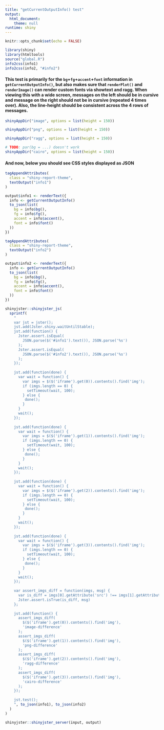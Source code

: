 ```yaml
---
title: "getCurrentOutputInfo() test"
output: 
  html_document:
    theme: null
runtime: shiny
---
```



```r
knitr::opts_chunk$set(echo = FALSE)
```

```r
library(shiny)
library(htmltools)
source("global.R")
info2css(info1)
info2css(info2, "#info2")
```

#### This test is primarily for the `bg`+`fg`+`accent`+`font` information in `getCurrentOutputInfo()`, but also makes sure that `renderPlot()` and `renderImage()` can render custom fonts via **showtext** and **ragg**. When viewing this with a wide screen, messages on the left should be in cursive and message on the right should not be in cursive (repeated 4 times over). Also, the line-height should be consistent across the 4 rows of messages.


```r
shinyAppDir("image", options = list(height = 150))
```

```r
shinyAppDir("png", options = list(height = 150))
```

```r
shinyAppDir("ragg", options = list(height = 150))
```

```r
# TODO: par(bg = ...) doesn't work
shinyAppDir("cairo", options = list(height = 150))
```

#### And now, below you should see CSS styles displayed as JSON

```r
tagAppendAttributes(
  class = "shiny-report-theme",
  textOutput("info1")
)
```


```r
output$info1 <- renderText({
  info <- getCurrentOutputInfo()
  to_json(list(
    bg = info$bg(),
    fg = info$fg(),
    accent = info$accent(),
    font = info$font()
  ))
})
```

```r
tagAppendAttributes(
  class = "shiny-report-theme",
  textOutput("info2")
)
```

```r
output$info2 <- renderText({
  info <- getCurrentOutputInfo()
  to_json(list(
    bg = info$bg(),
    fg = info$fg(),
    accent = info$accent(),
    font = info$font()
  ))
})
```


```r
shinyjster::shinyjster_js(
  sprintf(
    "
    var jst = jster();
    jst.add(Jster.shiny.waitUntilStable);
    jst.add(function() {
      Jster.assert.isEqual(
        JSON.parse($('#info1').text()), JSON.parse('%s')
      );
      Jster.assert.isEqual(
        JSON.parse($('#info2').text()), JSON.parse('%s')
      );
    });
    
    jst.add(function(done) {
      var wait = function() {
        var imgs = $($('iframe').get(0)).contents().find('img');
        if (imgs.length == 0) {
          setTimeout(wait, 100);
        } else {
         done();
        }
      }
      wait();
    });
    
    jst.add(function(done) {
      var wait = function() {
        var imgs = $($('iframe').get(1)).contents().find('img');
        if (imgs.length == 0) {
          setTimeout(wait, 100);
        } else {
         done();
        }
      }
      wait();
    });
    
    jst.add(function(done) {
      var wait = function() {
        var imgs = $($('iframe').get(2)).contents().find('img');
        if (imgs.length == 0) {
          setTimeout(wait, 100);
        } else {
         done();
        }
      }
      wait();
    });
    
    jst.add(function(done) {
      var wait = function() {
        var imgs = $($('iframe').get(3)).contents().find('img');
        if (imgs.length == 0) {
          setTimeout(wait, 100);
        } else {
         done();
        }
      }
      wait();
    });
    
    var assert_imgs_diff = function(imgs, msg) {
      var is_diff = imgs[0].getAttribute('src') !== imgs[1].getAttribute('src');
      Jster.assert.isTrue(is_diff, msg)
    };
    
    jst.add(function() {
      assert_imgs_diff(
        $($('iframe').get(0)).contents().find('img'),
        'image-difference'
      );
      assert_imgs_diff(
        $($('iframe').get(1)).contents().find('img'),
        'png-difference'
      );
      assert_imgs_diff(
        $($('iframe').get(2)).contents().find('img'),
        'ragg-difference'
      );
      assert_imgs_diff(
        $($('iframe').get(3)).contents().find('img'),
        'cairo-difference'
      );
    });
    
    jst.test();
    ", to_json(info1), to_json(info2)
  )
)

shinyjster::shinyjster_server(input, output)
```
